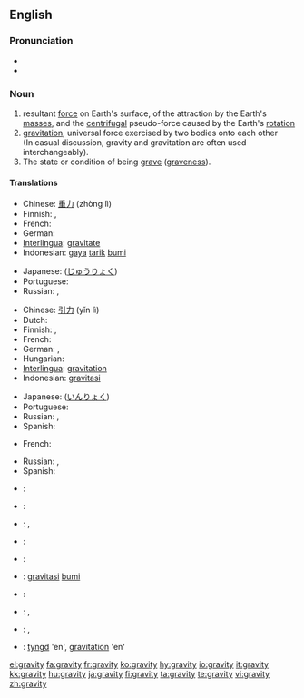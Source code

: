 {{wikipedia}}
==English==

===Pronunciation===
*{{IPA|/ˈɡɹævɪti/}}
*{{audio|en-us-gravity.ogg|Audio (US)}}

===Noun===
{{en-noun|-}}

# resultant [[force]] on Earth's surface, of the attraction by the Earth's [[mass]]es, and the [[centrifugal]] pseudo-force caused by the Earth's [[rotation]]
# [[gravitation]], universal force exercised by two bodies onto each other<br> (In casual discussion, gravity and gravitation are often used interchangeably).
# The state or condition of being [[grave]] ([[graveness]]).

====Translations====
{{trans-top|resultant force on Earth's surface}}
* Chinese: [[重力]] (zhòng lì)
* Finnish: {{t+|fi|painovoima}}, {{t+|fi|gravitaatio}}
* French: {{t+|fr|gravité|f}}
* German: {{t+|de|Erdanziehung|f}}
* [[Interlingua]]: [[gravitate]]
* Indonesian: [[gaya]] [[tarik]] [[bumi]]
{{trans-mid}}
* Japanese: {{t+|ja|重力|tr=jūryoku|sc=Jpan}}([[じゅうりょく]])
* Portuguese: {{t+|pt|gravidade|f}}
* Russian: {{t+|ru|тяготение|n|tr=t'agot'énije|sc=Cyrl}}, {{t+|ru|гравитация|sc=Cyrl|tr=gravitácija}}
{{trans-bottom}}

{{trans-top|gravitation, gravity force on two mass bodies}}
* Chinese: [[引力]] (yǐn lì)
* Dutch: {{t+|pt|zwaartekracht|f}}
* Finnish: {{t+|fi|painovoima}}, {{t+|fi|gravitaatio}}
* French: {{t+|fr|gravité|f}}
* German: {{t+|de|Schwerkraft|f}}, {{t+|de|Gravitation|f}}
* Hungarian: {{t|hu|gravitáció}}
* [[Interlingua]]: [[gravitation]]
* Indonesian: [[gravitasi]]
{{trans-mid}}
* Japanese: {{t+|ja|引力|tr=inryoku|sc=Jpan}}([[いんりょく]])
* Portuguese: {{t+|pt|gravitação|f}}
* Russian: {{t+|ru|тяготение|n|tr=t'agot'énije|sc=Cyrl}}, {{t+|ru|гравитация|sc=Cyrl|tr=gravitácija}}
* Spanish: {{t+|es|gravedad|f}}
{{trans-bottom}}

{{trans-top|graveness, the condition or state of being grave}}
* French: {{t+|fr|gravité|f}}
{{trans-mid}}
* Russian: {{t|ru|серьёзность|sc=Cyrl|tr=s'er'józnost'}}, {{t|ru|важность|sc=Cyrl|tr=vážnost'}}
* Spanish: {{t+|es|gravedad|f}}
{{trans-bottom}}

{{checktrans-top}}
* {{ttbc|Catalan}}: {{t|ca|gravetat|f}}
* {{ttbc|Dutch}}: {{t+|pt|zwaartekracht|f}}
* {{ttbc|Estonian}}: {{t-|et|raskusjõud}}, {{t-|et|gravitatsioon}}
* {{ttbc|French}}: {{t+|fr|pesanteur|f}}
* {{ttbc|Hebrew}}: {{t+|he|משיכה|f|tr=meshiĥa|sc=Hebr}}
* {{ttbc|Indonesian}}: [[gravitasi]] [[bumi]]
{{checktrans-mid}}
* {{ttbc|Italian}}: {{t+|it|gravità|f}}
* {{ttbc|Lithuanian}}: {{t+|lt|trauka|f}}, {{t+|lt|gravitacija|f}}
* {{ttbc|Polish}}: {{t+|pl|grawitacja|f}}, {{t+|pl|ciążenie|n}}
* {{ttbc|Swedish}}: [[tyngd]] 'en', [[gravitation]] 'en'
{{checktrans-bottom}}

[[el:gravity]]
[[fa:gravity]]
[[fr:gravity]]
[[ko:gravity]]
[[hy:gravity]]
[[io:gravity]]
[[it:gravity]]
[[kk:gravity]]
[[hu:gravity]]
[[ja:gravity]]
[[fi:gravity]]
[[ta:gravity]]
[[te:gravity]]
[[vi:gravity]]
[[zh:gravity]]